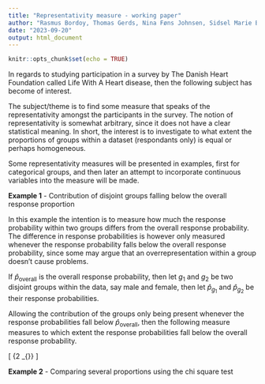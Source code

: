 ```yaml
---
title: "Representativity measure - working paper"
author: "Rasmus Bordoy, Thomas Gerds, Nina Føns Johnsen, Sidsel Marie Bernt Jørgensen"
date: "2023-09-20"
output: html_document
---
```


```r
knitr::opts_chunk$set(echo = TRUE)
```


<!-- <details> -->
<!-- <summary> -->
<!-- <font size= "3"> **Description** </font> -->
<!-- </summary> -->
<!-- <br> -->

In regards to studying participation in a survey by The Danish Heart Foundation called Life With A Heart disease, then the following subject has become of interest.

\newline

The subject/theme is to find some measure that speaks of the representativity amongst the participants in the survey.
The notion of representativity is somewhat arbitrary, since it does not have a clear statistical meaning. In short, the interest is to investigate to what extent the proportions of groups within a dataset (respondants only) is equal or perhaps homogeneous.

\newline

Some representativity measures will be presented in examples, first for categorical groups, and then later an attempt to incorporate continuous variables into the measure will be made.

\newline

**Example 1** - Contribution of disjoint groups falling below the overall response proportion
\newline

In this example the intention is to measure how much the response probability within two groups differs from the overall response probability. The difference in response probabilities is however only measured whenever the response probability falls below the overall response probability, since some may argue that an overrepresentation within a group doesn't cause problems.

\newline

If $\hat{p}_{\text{overall}}$ is the overall response probability, then let $g_1$ and $g_2$ be two disjoint groups within the data, say male and female, then let $\hat{p}_{g_1}$ and $\hat{p}_{g_2}$ be their response probabilities.

Allowing the contribution of the groups only being present whenever the response probabilities fall below $\hat{p}_{\text{overall}}$, then the following measure measures to which extent the response probabilities fall below the overall response probability.

\[
\frac{\hat{p}_{g_1} 1_{  \{ \hat{p}_{g_1} <\hat{p}_{\text{overall}} \} }+
\hat{p}_{\text{overall}} 1_{ \{\hat{p}_{g_1} \geq \hat{p}_{\text{overall}} \} 
}
\,\,\,\,+
\,\,\,\,
\hat{p}_{g_2} 1_{ \{ 
\hat{p}_{g_2} <\hat{p}_{\text{overall}} \}
}+\hat{p}_{\text{overall}} 
1_{ \{ \hat{p}_{g_2} \geq \hat{p}_{\text{overall}} \}} }
{2 \cdot \hat{p}_{\text{overall}}}
\]


**Example 2** - Comparing several proportions using the chi square test
\newline

<!-- </details> -->

